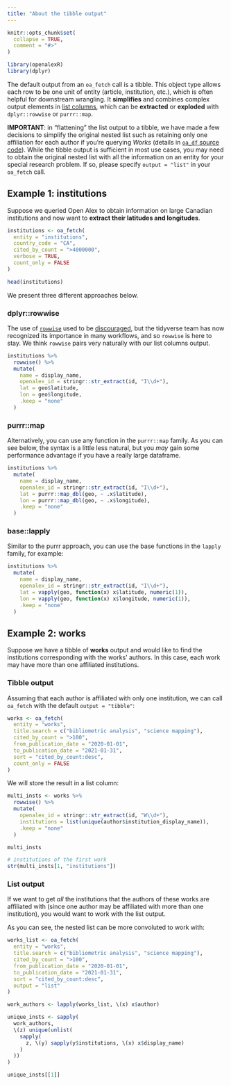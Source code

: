 ```yaml
---
title: "About the tibble output"
---
```


```r
knitr::opts_chunk$set(
  collapse = TRUE,
  comment = "#>"
)
```

```r
library(openalexR)
library(dplyr)
```

The default output from an `oa_fetch` call is a tibble.
This object type allows each row to be one unit of entity (article, institution, etc.), which is often helpful for downstream wrangling.
It **simplifies** and combines complex output elements in [list columns](https://dcl-prog.stanford.edu/list-columns.html), which can be **extracted** or **exploded** with `dplyr::rowwise` or `purrr::map`.

**IMPORTANT**: in "flattening" the list output to a tibble, we have made a few decisions to simplify the original nested list such as retaining only one affiliation for each author if you're querying *Works* (details in [`oa_df` source code](https://github.com/ropensci/openalexR/blob/main/R/oa2df.R)).
While the tibble output is sufficient in most use cases, you may need to obtain the original nested list with all the information on an entity for your special research problem.
If so, please specify `output = "list"` in your `oa_fetch` call.

## Example 1: institutions

Suppose we queried Open Alex to obtain information on large Canadian institutions and now want to **extract their latitudes and longitudes**.

```r
institutions <- oa_fetch(
  entity = "institutions",
  country_code = "CA",
  cited_by_count = ">4000000",
  verbose = TRUE,
  count_only = FALSE
)

head(institutions)
```

We present three different approaches below.

### dplyr::rowwise

The use of [`rowwise`](https://dplyr.tidyverse.org/articles/rowwise.html) used to be [discouraged](https://community.rstudio.com/t/dplyr-alternatives-to-rowwise/8071), but the tidyverse team has now recognized its importance in many workflows, and so `rowwise` is here to stay.
We think `rowwise` pairs very naturally with our list columns output.

```r
institutions %>%
  rowwise() %>%
  mutate(
    name = display_name,
    openalex_id = stringr::str_extract(id, "I\\d+"),
    lat = geo$latitude,
    lon = geo$longitude,
    .keep = "none"
  )
```

### purrr::map

Alternatively, you can use any function in the `purrr::map` family.
As you can see below, the syntax is a little less natural, but you *may* gain some performance advantage if you have a really large dataframe.

```r
institutions %>%
  mutate(
    name = display_name,
    openalex_id = stringr::str_extract(id, "I\\d+"),
    lat = purrr::map_dbl(geo, ~ .x$latitude),
    lon = purrr::map_dbl(geo, ~ .x$longitude),
    .keep = "none"
  )
```

### base::lapply

Similar to the purrr approach, you can use the base functions in the `lapply` family, for example:

```r
institutions %>%
  mutate(
    name = display_name,
    openalex_id = stringr::str_extract(id, "I\\d+"),
    lat = vapply(geo, function(x) x$latitude, numeric(1)),
    lon = vapply(geo, function(x) x$longitude, numeric(1)),
    .keep = "none"
  )
```

## Example 2: works

Suppose we have a tibble of **works** output and would like to find the institutions corresponding with the works' authors.
In this case, each work may have more than one affiliated institutions.

### Tibble output

Assuming that each author is affiliated with only one institution, we can call `oa_fetch` with the default `output = "tibble"`:

```r
works <- oa_fetch(
  entity = "works",
  title.search = c("bibliometric analysis", "science mapping"),
  cited_by_count = ">100",
  from_publication_date = "2020-01-01",
  to_publication_date = "2021-01-31",
  sort = "cited_by_count:desc",
  count_only = FALSE
)
```

We will store the result in a list column:

```r
multi_insts <- works %>%
  rowwise() %>%
  mutate(
    openalex_id = stringr::str_extract(id, "W\\d+"),
    institutions = list(unique(author$institution_display_name)),
    .keep = "none"
  )

multi_insts

# institutions of the first work
str(multi_insts[1, "institutions"])
```

### List output

If we want to get *all* the institutions that the authors of these works are affiliated with (since one author may be affiliated with more than one institution), you would want to work with the list output.

As you can see, the nested list can be more convoluted to work with:

```r
works_list <- oa_fetch(
  entity = "works",
  title.search = c("bibliometric analysis", "science mapping"),
  cited_by_count = ">100",
  from_publication_date = "2020-01-01",
  to_publication_date = "2021-01-31",
  sort = "cited_by_count:desc",
  output = "list"
)

work_authors <- lapply(works_list, \(x) x$author)

unique_insts <- sapply(
  work_authors,
  \(z) unique(unlist(
    sapply(
      z, \(y) sapply(y$institutions, \(x) x$display_name)
    )
  ))
)

unique_insts[[1]]
```
